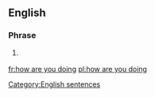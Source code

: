 ==English==

===Phrase===
{{head|en|phrase|head=[[how]] [[are]] [[you]] [[doing]]}}

# {{lb|en|informal}} {{alternative form of|how do you do|lang=en}}

[[Category:English sentences]]

[[fr:how are you doing]]
[[pl:how are you doing]]